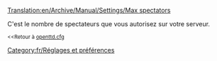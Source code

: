 [[Translation:en/Archive/Manual/Settings/Max spectators]]


[[Category:fr/Réglages et préférences]]
C'est le nombre de spectateurs que vous autorisez sur votre serveur.


<small><<Retour à [[fr/Archive/Manual/Settings/Openttd.cfg|openttd.cfg]]</small>